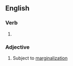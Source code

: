 ==English==

===Verb===
{{head|en|verb form}}

# {{en-past of|marginalize}}

===Adjective===
{{en-adj}}

# Subject to [[marginalization]]